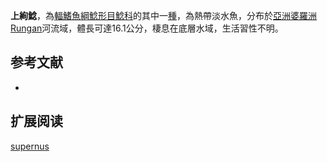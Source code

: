 {{Speciesbox
| name = 上絢鯰
| image = 
| image_width = 250px
| status = NE
| status_system = IUCN3.1
| genus = Ompok
| species = supernus
| authority = [[Ng|Ng]], 2008
| synonyms = 
}}

'''上絢鯰'''，為[[輻鰭魚綱|輻鰭魚綱]][[鯰形目|鯰形目]][[鯰科|鯰科]]的其中一[[種|種]]，為熱帶淡水魚，分布於[[亞洲|亞洲]][[婆羅洲|婆羅洲]]Rungan河流域，體長可達16.1公分，棲息在底層水域，生活習性不明。

==参考文献==
*{{FishBase_species|genus=Ompok|species=supernus|year=2015|month=8}}

== 扩展阅读 ==
{{refbegin}}
{{wikispecies-inline|Ompok supernus|上絢鯰}}
{{refend}}
{{Taxonbar|from=Q5645210}}

[[Category:絢鯰屬|supernus]]